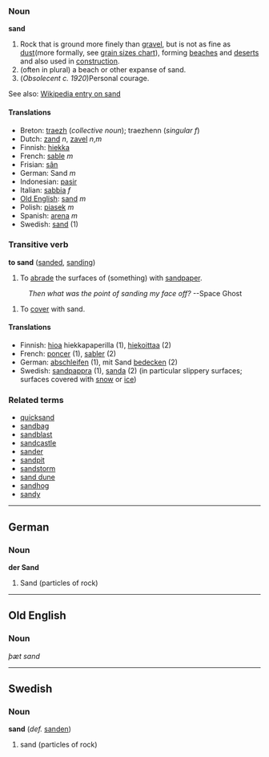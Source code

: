=== Noun ===

'''sand'''

#Rock that is ground more finely than [[gravel]], but is not as fine as [[dust]](more formally, see [[w:Grain_size|grain sizes chart]]), forming [[beach]]es and [[desert]]s and also used in [[construction]].
#(often in plural) a beach or other expanse of sand.
#(''Obsolecent c. 1920'')Personal courage.

See also: [[w:Sand|Wikipedia entry on sand]]

==== Translations ====
*Breton: [[traezh]] (''collective noun''); traezhenn (''singular f'')
*Dutch: [[zand]] ''n'', [[zavel]] ''n'',''m''
*Finnish: [[hiekka]]
*French: [[sable]] ''m''
*Frisian: [[sân]]
*German: Sand ''m''
*Indonesian: [[pasir]]
*Italian: [[sabbia]] ''f''
*[[Old English]]: [[sand]] ''m''
*Polish: [[piasek]] ''m''
*Spanish: [[arena]] ''m''
*Swedish: [[sand]] (1)

===Transitive verb===
'''to sand''' ([[sanded]], [[sanding]])

# To [[abrade]] the surfaces of (something) with [[sandpaper]].
:''Then what was the point of sanding my face off?'' --Space Ghost
# To [[cover]] with sand.

==== Translations ====
*Finnish: [[hioa]] hiekkapaperilla (1), [[hiekoittaa]] (2)
*French: [[poncer]] (1), [[sabler]] (2)
*German: [[abschleifen]] (1), mit Sand [[bedecken]] (2)
*Swedish: [[sandpappra]] (1), [[sanda]] (2) (in particular slippery surfaces; surfaces covered with [[snow]] or [[ice]])

===Related terms===
*[[quicksand]]
*[[sandbag]]
*[[sandblast]]
*[[sandcastle]]
*[[sander]]
*[[sandpit]]
*[[sandstorm]]
*[[sand dune]]
*[[sandhog]]
*[[sandy]]

----

==German==
===Noun===
'''der Sand'''
#Sand (particles of rock)

----
==Old English==
===Noun===
''þæt sand''

----
==Swedish==
===Noun===
'''sand''' (''def.'' [[sanden]])

#sand (particles of rock)